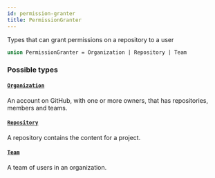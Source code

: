 ```yaml
---
id: permission-granter
title: PermissionGranter
---
```


Types that can grant permissions on a repository to a user

```graphql
union PermissionGranter = Organization | Repository | Team
```

### Possible types

#### [`Organization`](/docs/api/objects/organization)

An account on GitHub, with one or more owners, that has repositories, members and teams.

#### [`Repository`](/docs/api/objects/repository)

A repository contains the content for a project.

#### [`Team`](/docs/api/objects/team)

A team of users in an organization.

